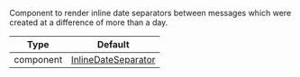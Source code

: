 Component to render inline date separators between messages which were created at a difference of more than a day.

| Type      | Default                                                                                                                                             |
| --------- | --------------------------------------------------------------------------------------------------------------------------------------------------- |
| component | [InlineDateSeparator](https://github.com/GetStream/stream-chat-react-native/blob/main/package/src/components/MessageList/InlineDateSeparator.tsx) |
